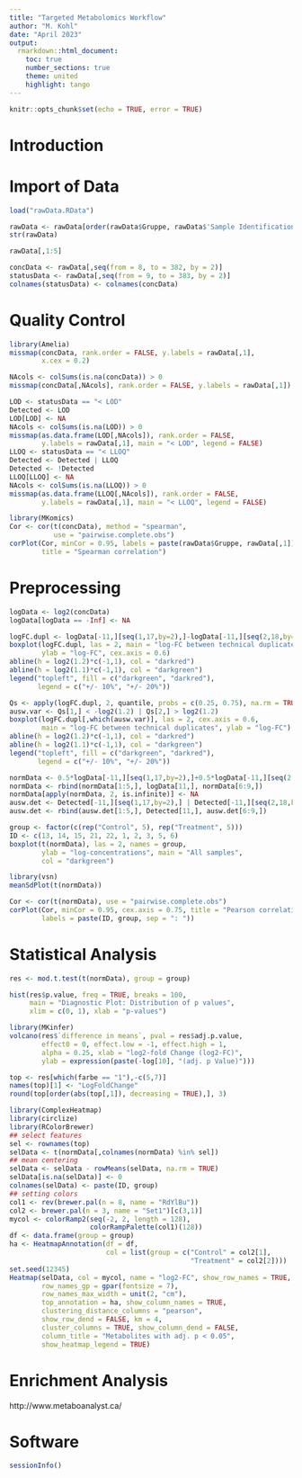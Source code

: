 ```yaml
---
title: "Targeted Metabolomics Workflow"
author: "M. Kohl"
date: "April 2023"
output:
  rmarkdown::html_document:
    toc: true
    number_sections: true
    theme: united
    highlight: tango
---
```


```r
knitr::opts_chunk$set(echo = TRUE, error = TRUE)
```

# Introduction


# Import of Data

```r
load("rawData.RData")
```


```r
rawData <- rawData[order(rawData$Gruppe, rawData$'Sample Identification'),]
str(rawData)
```


```r
rawData[,1:5]
```


```r
concData <- rawData[,seq(from = 8, to = 382, by = 2)]
statusData <- rawData[,seq(from = 9, to = 383, by = 2)]
colnames(statusData) <- colnames(concData)
```


# Quality Control

```r
library(Amelia)
missmap(concData, rank.order = FALSE, y.labels = rawData[,1], 
        x.cex = 0.2)
```


```r
NAcols <- colSums(is.na(concData)) > 0
missmap(concData[,NAcols], rank.order = FALSE, y.labels = rawData[,1])
```


```r
LOD <- statusData == "< LOD"
Detected <- LOD
LOD[LOD] <- NA
NAcols <- colSums(is.na(LOD)) > 0
missmap(as.data.frame(LOD[,NAcols]), rank.order = FALSE,
        y.labels = rawData[,1], main = "< LOD", legend = FALSE)
LLOQ <- statusData == "< LLOQ"
Detected <- Detected | LLOQ
Detected <- !Detected
LLOQ[LLOQ] <- NA
NAcols <- colSums(is.na(LLOQ)) > 0
missmap(as.data.frame(LLOQ[,NAcols]), rank.order = FALSE,
        y.labels = rawData[,1], main = "< LLOQ", legend = FALSE)
```


```r
library(MKomics)
Cor <- cor(t(concData), method = "spearman",
           use = "pairwise.complete.obs")
corPlot(Cor, minCor = 0.95, labels = paste(rawData$Gruppe, rawData[,1]),
        title = "Spearman correlation")
```


# Preprocessing

```r
logData <- log2(concData)
logData[logData == -Inf] <- NA
```

```r
logFC.dupl <- logData[-11,][seq(1,17,by=2),]-logData[-11,][seq(2,18,by=2),]
boxplot(logFC.dupl, las = 2, main = "log-FC between technical duplicates",
        ylab = "log-FC", cex.axis = 0.6)
abline(h = log2(1.2)*c(-1,1), col = "darkred")
abline(h = log2(1.1)*c(-1,1), col = "darkgreen")
legend("topleft", fill = c("darkgreen", "darkred"),
       legend = c("+/- 10%", "+/- 20%"))
```


```r
Qs <- apply(logFC.dupl, 2, quantile, probs = c(0.25, 0.75), na.rm = TRUE)
ausw.var <- Qs[1,] < -log2(1.2) | Qs[2,] > log2(1.2)
boxplot(logFC.dupl[,which(ausw.var)], las = 2, cex.axis = 0.6,
        main = "log-FC between technical duplicates", ylab = "log-FC")
abline(h = log2(1.2)*c(-1,1), col = "darkred")
abline(h = log2(1.1)*c(-1,1), col = "darkgreen")
legend("topleft", fill = c("darkgreen", "darkred"),
       legend = c("+/- 10%", "+/- 20%"))
```


```r
normData <- 0.5*logData[-11,][seq(1,17,by=2),]+0.5*logData[-11,][seq(2,18,by=2),]
normData <- rbind(normData[1:5,], logData[11,], normData[6:9,])
normData[apply(normData, 2, is.infinite)] <- NA
ausw.det <- Detected[-11,][seq(1,17,by=2),] | Detected[-11,][seq(2,18,by=2),]
ausw.det <- rbind(ausw.det[1:5,], Detected[11,], ausw.det[6:9,])
```


```r
group <- factor(c(rep("Control", 5), rep("Treatment", 5)))
ID <- c(13, 14, 15, 21, 22, 1, 2, 3, 5, 6)
boxplot(t(normData), las = 2, names = group,
        ylab = "log-concentrations", main = "All samples",
        col = "darkgreen")
```


```r
library(vsn)
meanSdPlot(t(normData))
```


```r
Cor <- cor(t(normData), use = "pairwise.complete.obs")
corPlot(Cor, minCor = 0.95, cex.axis = 0.75, title = "Pearson correlation",
        labels = paste(ID, group, sep = ": "))
```


# Statistical Analysis

```r
res <- mod.t.test(t(normData), group = group)
```


```r
hist(res$p.value, freq = TRUE, breaks = 100,
     main = "Diagnostic Plot: Distribution of p values",
     xlim = c(0, 1), xlab = "p-values")
```


```r
library(MKinfer)
volcano(res$`difference in means`, pval = res$adj.p.value, 
        effect0 = 0, effect.low = -1, effect.high = 1, 
        alpha = 0.25, xlab = "log2-fold Change (log2-FC)",
        ylab = expression(paste(-log[10], "(adj. p Value)")))
```


```r
top <- res[which(farbe == "1"),-c(5,7)]
names(top)[1] <- "LogFoldChange"
round(top[order(abs(top[,1]), decreasing = TRUE),], 3)
```


```r
library(ComplexHeatmap)
library(circlize)
library(RColorBrewer)
## select features
sel <- rownames(top)
selData <- t(normData[,colnames(normData) %in% sel])
## mean centering
selData <- selData - rowMeans(selData, na.rm = TRUE)
selData[is.na(selData)] <- 0
colnames(selData) <- paste(ID, group)
## setting colors
col1 <- rev(brewer.pal(n = 8, name = "RdYlBu"))
col2 <- brewer.pal(n = 3, name = "Set1")[c(3,1)]
mycol <- colorRamp2(seq(-2, 2, length = 128),
                    colorRampPalette(col1)(128))
df <- data.frame(group = group)
ha <- HeatmapAnnotation(df = df,
                        col = list(group = c("Control" = col2[1],
                                             "Treatment" = col2[2])))
set.seed(12345)
Heatmap(selData, col = mycol, name = "log2-FC", show_row_names = TRUE,
        row_names_gp = gpar(fontsize = 7),
        row_names_max_width = unit(2, "cm"),
        top_annotation = ha, show_column_names = TRUE,
        clustering_distance_columns = "pearson",
        show_row_dend = FALSE, km = 4,
        cluster_columns = TRUE, show_column_dend = FALSE,
        column_title = "Metabolites with adj. p < 0.05",
        show_heatmap_legend = TRUE)
```


# Enrichment Analysis

http://www.metaboanalyst.ca/


# Software

```r
sessionInfo()
```
